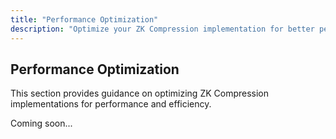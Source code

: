 ```yaml
---
title: "Performance Optimization"
description: "Optimize your ZK Compression implementation for better performance"
---
```


## Performance Optimization

This section provides guidance on optimizing ZK Compression implementations for performance and efficiency.

Coming soon...
